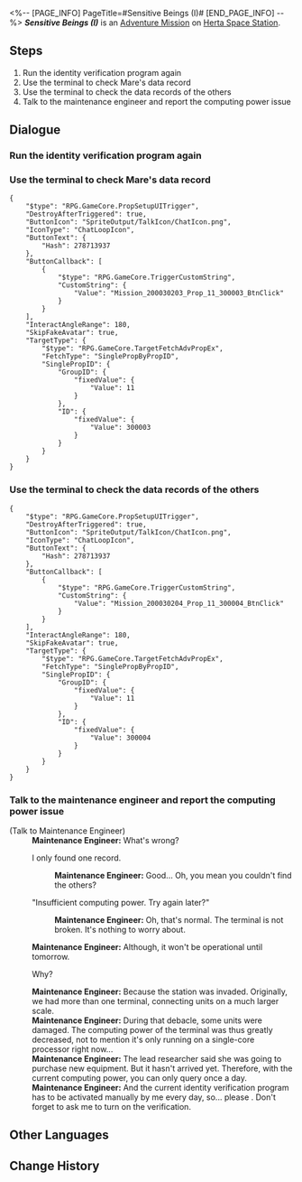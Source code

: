 <%-- [PAGE_INFO]
PageTitle=#Sensitive Beings (I)#
[END_PAGE_INFO] --%>
{{Stub|Dialogue.}}
{{Mission Infobox
|id            = 2000302
|title         = 
|image         = <!--Mission Sensitive Beings (I).png-->
|type          = Adventure
|event_name    = 
|chapter       = 
|requirements  = [[Adventure Mission]] ''[[Sensitive Beings (I)]]'' completed
|summary       = <!--official mission summary from Fate's Atlas-->
|characters    = Maintenance Engineer; Trailblazer
|startLocation = [[Herta Space Station]] - [[Supply Zone]]
|world         = Herta Space Station
|area          = Supply Zone
|prev          = 
|next          = Sensitive Beings (II)
|rewards       = Trailblaze EXP*100; Stellar Jade*30; Adventure Log*2; Hertareum*50; Credit*5,000
}}
'''''Sensitive Beings (I)''''' is an [[Adventure Mission]] on [[Herta Space Station]].

==Steps==
# Run the identity verification program again
# Use the terminal to check Mare's data record
# Use the terminal to check the data records of the others
# Talk to the maintenance engineer and report the computing power issue

<!--
==Gameplay Notes==

--><!--
==Trial Character==

-->
==Dialogue==
{{Stub Dialogue}}

===Run the identity verification program again{{subst:void|<!--200030200-->}}===
{{Mission Description|type=adventure|location=Supply Zone|The engineer helps you gain access to the data in the terminal. Now you can use it.}}
{{Dialogue Start}}
{{Dialogue End}}

===Use the terminal to check Mare's data record{{subst:void|<!--200030203-->}}===
{{Mission Description|type=adventure|location=Supply Zone|update|The terminal stores the data records of everyone in the space station. You decide to begin by checking Mare's record.}}
{{Dialogue Start}}
:<!--0.5-second delay-->
<pre>{
	"$type": "RPG.GameCore.PropSetupUITrigger",
	"DestroyAfterTriggered": true,
	"ButtonIcon": "SpriteOutput/TalkIcon/ChatIcon.png",
	"IconType": "ChatLoopIcon",
	"ButtonText": {
		"Hash": 278713937
	},
	"ButtonCallback": [
		{
			"$type": "RPG.GameCore.TriggerCustomString",
			"CustomString": {
				"Value": "Mission_200030203_Prop_11_300003_BtnClick"
			}
		}
	],
	"InteractAngleRange": 180,
	"SkipFakeAvatar": true,
	"TargetType": {
		"$type": "RPG.GameCore.TargetFetchAdvPropEx",
		"FetchType": "SinglePropByPropID",
		"SinglePropID": {
			"GroupID": {
				"fixedValue": {
					"Value": 11
				}
			},
			"ID": {
				"fixedValue": {
					"Value": 300003
				}
			}
		}
	}
}</pre>
{{Dialogue End}}

===Use the terminal to check the data records of the others{{subst:void|<!--200030204-->}}===
{{Mission Description|type=adventure|location=Supply Zone|update|You never thought Mare was someone like this. It's hard to believe that the eccentric person you know and the cute cat-lover in the record are the same. At any rate, she is not infected. Now you need to check the others...}}
{{Dialogue Start}}
:<!--0.5-second delay-->
<pre>{
	"$type": "RPG.GameCore.PropSetupUITrigger",
	"DestroyAfterTriggered": true,
	"ButtonIcon": "SpriteOutput/TalkIcon/ChatIcon.png",
	"IconType": "ChatLoopIcon",
	"ButtonText": {
		"Hash": 278713937
	},
	"ButtonCallback": [
		{
			"$type": "RPG.GameCore.TriggerCustomString",
			"CustomString": {
				"Value": "Mission_200030204_Prop_11_300004_BtnClick"
			}
		}
	],
	"InteractAngleRange": 180,
	"SkipFakeAvatar": true,
	"TargetType": {
		"$type": "RPG.GameCore.TargetFetchAdvPropEx",
		"FetchType": "SinglePropByPropID",
		"SinglePropID": {
			"GroupID": {
				"fixedValue": {
					"Value": 11
				}
			},
			"ID": {
				"fixedValue": {
					"Value": 300004
				}
			}
		}
	}
}</pre>
{{Dialogue End}}

===Talk to the maintenance engineer and report the computing power issue{{subst:void|<!--200030205-->}}===
{{Mission Description|type=adventure|location=Supply Zone|update|You planned to finish the investigation as soon as possible after checking Mare's data record. Unfortunately, the terminal's network signal is so poor that you have to ask for the engineer's help again...}}
{{Dialogue Start}}

;(Talk to Maintenance Engineer)
:'''Maintenance Engineer:''' What's wrong?
:{{DIcon|Arrow}} I only found one record.
::'''Maintenance Engineer:''' Good... Oh, you mean you couldn't find the others?
:{{DIcon|Arrow}} "Insufficient computing power. Try again later?"
::'''Maintenance Engineer:''' Oh, that's normal. The terminal is not broken. It's nothing to worry about.
:'''Maintenance Engineer:''' Although, it won't be operational until tomorrow.
:{{DIcon|Arrow}} Why?
:'''Maintenance Engineer:''' Because the station was invaded. Originally, we had more than one terminal, connecting units on a much larger scale.
:'''Maintenance Engineer:''' During that debacle, some units were damaged. The computing power of the terminal was thus greatly decreased, not to mention it's only running on a single-core processor right now...
:'''Maintenance Engineer:''' The lead researcher said she was going to purchase new equipment. But it hasn't arrived yet. Therefore, with the current computing power, you can only query once a day.
:'''Maintenance Engineer:''' And the current identity verification program has to be activated manually by me every day, so... please {{Color|keyword|nobold=1|come back tomorrow}}. Don't forget to ask me to turn on the verification.
{{Dialogue End}}

==Other Languages==
{{Other Languages
|en   = Sensitive Beings (I)
|zhs  = 人非草木•其一
|zht  = 人非草木•其一
|ja   = 人非木石・その1
|ko   = 인간은 감정의 동물•1
|es   = Seres sensibles: parte I
|fr   = Êtres sensibles (I)
|ru   = У людей есть чувства I
|th   = มนุษย์ก็มีหัวจิตหัวใจ 1
|vi   = Người Không Phải Cây Cỏ-1
|de   = Empfindsame Wesen (Teil 1)
|id   = Makhluk Berperasaan (I)
|pt   = Seres Sensitivos (I)
}}

==Change History==
{{Change History|1.0}}
